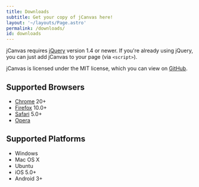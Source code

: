 ```yaml
---
title: Downloads
subtitle: Get your copy of jCanvas here!
layout: '~/layouts/Page.astro'
permalink: /downloads/
id: downloads
---
```


<Downloads/>

jCanvas requires [jQuery](https://jquery.org/) version 1.4 or newer. If you're
already using jQuery, you can just add jCanvas to your page (via `<script>`).

jCanvas is licensed under the MIT license, which you can view on
[GitHub](https://github.com/caleb531/jcanvas/blob/master/LICENSE.txt).

## Supported Browsers

- [Chrome](https://www.google.com/chrome/) 20+
- [Firefox](https://www.mozilla.org/en-US/firefox/new/) 10.0+
- [Safari](https://www.apple.com/safari/) 5.0+
- [Opera](https://www.opera.com/)

## Supported Platforms

- Windows
- Mac OS X
- Ubuntu
- iOS 5.0+
- Android 3+
